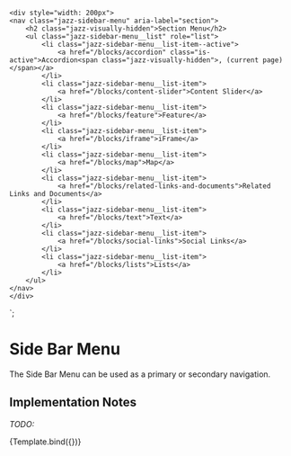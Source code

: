 
<Meta title="Components/Side Bar Menu" component="SideBarMenu" />

    <div style="width: 200px">
    <nav class="jazz-sidebar-menu" aria-label="section">
        <h2 class="jazz-visually-hidden">Section Menu</h2>
        <ul class="jazz-sidebar-menu__list" role="list">
            <li class="jazz-sidebar-menu__list-item--active">
                <a href="/blocks/accordion" class="is-active">Accordion<span class="jazz-visually-hidden">, (current page)</span></a>
            </li>
            <li class="jazz-sidebar-menu__list-item">
                <a href="/blocks/content-slider">Content Slider</a>
            </li>
            <li class="jazz-sidebar-menu__list-item">
                <a href="/blocks/feature">Feature</a>
            </li>
            <li class="jazz-sidebar-menu__list-item">
                <a href="/blocks/iframe">iFrame</a>
            </li>
            <li class="jazz-sidebar-menu__list-item">
                <a href="/blocks/map">Map</a>
            </li>
            <li class="jazz-sidebar-menu__list-item">
                <a href="/blocks/related-links-and-documents">Related Links and Documents</a>
            </li>
            <li class="jazz-sidebar-menu__list-item">
                <a href="/blocks/text">Text</a>
            </li>
            <li class="jazz-sidebar-menu__list-item">
                <a href="/blocks/social-links">Social Links</a>
            </li>
            <li class="jazz-sidebar-menu__list-item">
                <a href="/blocks/lists">Lists</a>
            </li>
        </ul>
    </nav>
    </div>
`;

# Side Bar Menu

The Side Bar Menu can be used as a primary or secondary navigation.

## Implementation Notes

<i>TODO:</i>

<Canvas>
    <Story name="Basic" args={{
        heading: "Alerts",
        title: "Alert Title",
        content: "This is the content of the alert.  It can be a simple paragraph or something more complex."
    }}>
      {Template.bind({})}
    </Story>
</Canvas>



